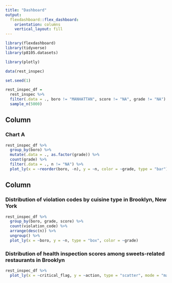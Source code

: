 ```yaml
---
title: "Dashboard"
output: 
  flexdashboard::flex_dashboard:
    orientation: columns
    vertical_layout: fill
---
```


```r
library(flexdashboard)
library(tidyverse)
library(p8105.datasets)

library(plotly)
```

```r
data(rest_inspec)

set.seed(1)

rest_inspec_df = 
  rest_inspec %>%
  filter(.data = ., boro != "MANHATTAN", score != "NA", grade != "NA") %>%
  sample_n(5000)
```

Column {data-width=650}
-----------------------------------------------------------------------

### Chart A

```r
rest_inspec_df %>%
  group_by(boro) %>%
  mutate(.data = ., as.factor(grade)) %>%
  count(grade) %>%
  filter(.data = ., n != "NA") %>%
  plot_ly(x = ~reorder(boro, -n), y = ~n, color = ~grade, type = "bar")
```


Column {data-width=350}
-----------------------------------------------------------------------

### Distribution of violation codes by cuisine type in Brooklyn, New York

```r
rest_inspec_df %>%
  group_by(boro, grade, score) %>%
  count(violation_code) %>%
  arrange(desc(n)) %>%
  ungroup() %>%
  plot_ly(x = ~boro, y = ~n, type = "box", color = ~grade) 
```

### Distribution of health inspection scores among sweets-related restaurants in Brooklyn 

```r
rest_inspec_df %>%
  plot_ly(x = ~critical_flag, y = ~action, type = "scatter", mode = "markers", color = ~score)
```
